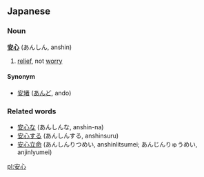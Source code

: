 ==Japanese==
===Noun===
'''[[安]][[心]]''' (あんしん, anshin)

# [[relief]], not [[worry]]

====Synonym====
* [[安堵]] ([[あんど]], ando)

===Related words===
* [[安心な]] (あんしんな, anshin-na)
* [[安心する]] (あんしんする, anshinsuru)
* [[安心立命]] (あんしんりつめい, anshinlitsumei; あんじんりゅうめい, anjinlyumei)

[[pl:安心]]